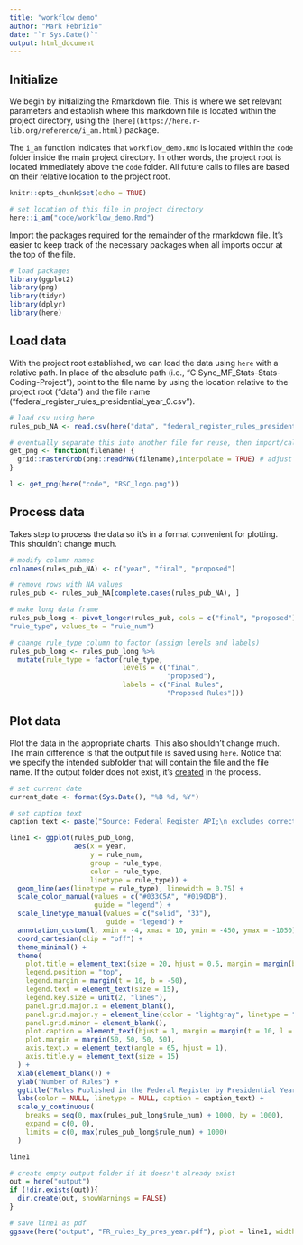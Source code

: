 ```yaml
---
title: "workflow demo"
author: "Mark Febrizio"
date: "`r Sys.Date()`"
output: html_document
---
```


## Initialize

We begin by initializing the Rmarkdown file. This is where we set relevant parameters and establish where this markdown file is located within the project directory, using the `[here](https://here.r-lib.org/reference/i_am.html)` package.

The `i_am` function indicates that `workflow_demo.Rmd` is located within the `code` folder inside the main project directory. In other words, the project root is located immediately above the `code` folder. All future calls to files are based on their relative location to the project root.

```r
knitr::opts_chunk$set(echo = TRUE)

# set location of this file in project directory
here::i_am("code/workflow_demo.Rmd")
```

Import the packages required for the remainder of the rmarkdown file. It's easier to keep track of the necessary packages when all imports occur at the top of the file.

```r

# load packages
library(ggplot2)
library(png)
library(tidyr)
library(dplyr)
library(here)

```

## Load data

With the project root established, we can load the data using `here` with a relative path. In place of the absolute path (i.e., "C:\Users\mark\Box Sync\_MF\Reg_Stats\Reg-Stats-Coding-Project"), point to the file name by using the location relative to the project root ("data") and the file name ("federal_register_rules_presidential_year_0.csv").

```r

# load csv using here
rules_pub_NA <- read.csv(here("data", "federal_register_rules_presidential_year_0.csv"))

# eventually separate this into another file for reuse, then import/call the function
get_png <- function(filename) {
  grid::rasterGrob(png::readPNG(filename),interpolate = TRUE) # adjust logo size dimensions here
}

l <- get_png(here("code", "RSC_logo.png"))

```

## Process data

Takes step to process the data so it's in a format convenient for plotting. This shouldn't change much.

```r

# modify column names
colnames(rules_pub_NA) <- c("year", "final", "proposed")

# remove rows with NA values
rules_pub <- rules_pub_NA[complete.cases(rules_pub_NA), ]

# make long data frame
rules_pub_long <- pivot_longer(rules_pub, cols = c("final", "proposed"), names_to =
"rule_type", values_to = "rule_num")

# change rule_type column to factor (assign levels and labels)
rules_pub_long <- rules_pub_long %>% 
  mutate(rule_type = factor(rule_type,
                            levels = c("final", 
                                       "proposed"),
                            labels = c("Final Rules", 
                                       "Proposed Rules")))

```

## Plot data

Plot the data in the appropriate charts. This also shouldn't change much. The main difference is that the output file is saved using `here`. Notice that we specify the intended subfolder that will contain the file and the file name. If the output folder does not exist, it's [created](https://www.geeksforgeeks.org/r-check-if-a-directory-exists-and-create-if-it-does-not/) in the process.

```r

# set current date
current_date <- format(Sys.Date(), "%B %d, %Y")

# set caption text
caption_text <- paste("Source: Federal Register API;\n excludes corrections to rules.\n\nUpdated:", current_date)

line1 <- ggplot(rules_pub_long,
                aes(x = year,
                    y = rule_num,
                    group = rule_type,
                    color = rule_type,
                    linetype = rule_type)) +
  geom_line(aes(linetype = rule_type), linewidth = 0.75) +
  scale_color_manual(values = c("#033C5A", "#0190DB"),
                     guide = "legend") +
  scale_linetype_manual(values = c("solid", "33"),
                        guide = "legend") +
  annotation_custom(l, xmin = -4, xmax = 10, ymin = -450, ymax = -1050) + # for logo (need to play around with these settings)
  coord_cartesian(clip = "off") +
  theme_minimal() +
  theme(
    plot.title = element_text(size = 20, hjust = 0.5, margin = margin(b = 0)),
    legend.position = "top",
    legend.margin = margin(t = 10, b = -50),
    legend.text = element_text(size = 15),
    legend.key.size = unit(2, "lines"),    
    panel.grid.major.x = element_blank(),
    panel.grid.major.y = element_line(color = "lightgray", linetype = "solid"),
    panel.grid.minor = element_blank(), 
    plot.caption = element_text(hjust = 1, margin = margin(t = 10, l = 0, unit = "pt")),
    plot.margin = margin(50, 50, 50, 50),
    axis.text.x = element_text(angle = 65, hjust = 1),
    axis.title.y = element_text(size = 15)
  ) +
  xlab(element_blank()) +
  ylab("Number of Rules") +
  ggtitle("Rules Published in the Federal Register by Presidential Year") +
  labs(color = NULL, linetype = NULL, caption = caption_text) +
  scale_y_continuous(
    breaks = seq(0, max(rules_pub_long$rule_num) + 1000, by = 1000),
    expand = c(0, 0), 
    limits = c(0, max(rules_pub_long$rule_num) + 1000)
  )

line1

# create empty output folder if it doesn't already exist
out = here("output")
if (!dir.exists(out)){
  dir.create(out, showWarnings = FALSE)
}

# save line1 as pdf
ggsave(here("output", "FR_rules_by_pres_year.pdf"), plot = line1, width = 12, height = 9, dpi = 300)
```
